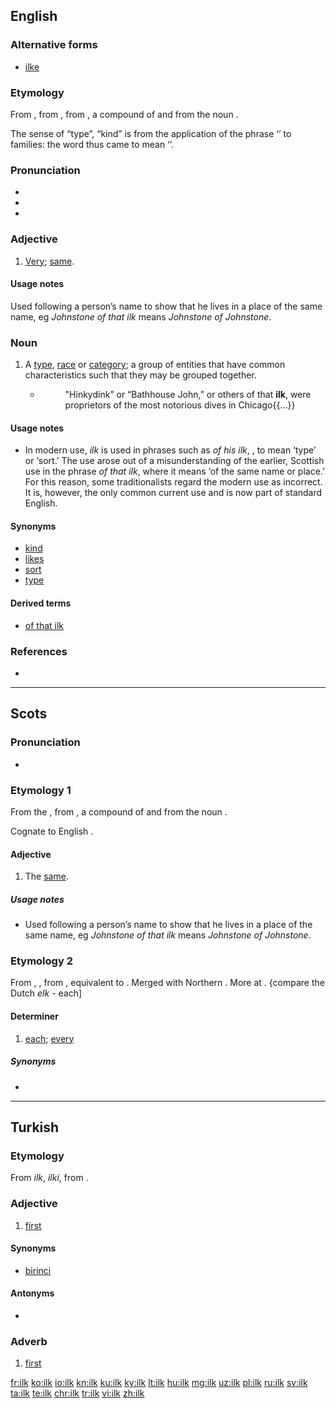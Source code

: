 ==English==
{{was wotd|2006|June|8}}

===Alternative forms===
* [[ilke]]

===Etymology===
From {{etyl|enm|en}} {{term|ilke|lang=enm}}, from {{etyl|ang|en}} {{term|ilca||lang=ang}}, from {{etyl|gem-pro|en}} {{m|gem-pro|*ilīkaz}}, a compound of {{m|gem-pro|*iz}} and {{m|gem-pro|*-līkaz}} from the noun {{m|gem-pro|*līką||body}}.

The sense of “type”, “kind” is from the application of the phrase ‘{{m|en|of that ilk}}’ to families: the word thus came to mean ‘{{m|en|family}}’.

===Pronunciation===
* {{IPA|/ɪlk/|lang=en}}
* {{audio|en-us-ilk.ogg|Audio (US)|lang=en}}
* {{rhymes|ɪlk|lang=en}}

===Adjective===
{{en-adj|-}}

# {{context|Scotland|and|Northern England|lang=en}} [[very|Very]]; [[same]].
#: {{rfquotek|Spenser}}

====Usage notes====
Used following a person’s name to show that he lives in a place of the same name, eg ''Johnstone of that ilk'' means ''Johnstone of Johnstone''.

===Noun===
{{en-noun}}

# A [[type]], [[race]] or [[category]]; a group of entities that have common characteristics such that they may be grouped together.
#* {{RQ:Sinclair Jungle|25}}
#*: "Hinkydink” or “Bathhouse John,” or others of that '''ilk''', were proprietors of the most notorious dives in Chicago{{...}}

====Usage notes====
* In modern use, ''ilk'' is used in phrases such as ''of his ilk'', {{m|en|of that ilk}}, to mean ‘type’ or ‘sort.’ The use arose out of a misunderstanding of the earlier, Scottish use in the phrase ''of that ilk'', where it means ‘of the same name or place.’ For this reason, some traditionalists regard the modern use as incorrect. It is, however, the only common current use and is now part of standard English.

====Synonyms====
* [[kind]]
* [[likes]]
* [[sort]]
* [[type]]

====Derived terms====
* [[of that ilk]]

===References===
* {{R:NOAD 2005}}

----

==Scots==

===Pronunciation===
* {{IPA|/ɪlk/|lang=sco}}

===Etymology 1===
From the {{etyl|ang|sco}} {{m|ang|īlca}}, from {{etyl|gem-pro|sco}} {{m|gem-pro|*ilīkaz}}, a compound of {{m|gem-pro|*iz}} and {{m|gem-pro|*-līkaz}} from the noun {{m|gem-pro|*līką||body}}.

Cognate to English {{term|ilk|lang=en}}.

====Adjective====
{{sco-adj|-}}

# The [[same]].

=====Usage notes=====
* Used following a person’s name to show that he lives in a place of the same name, eg ''Johnstone of that ilk'' means ''Johnstone of Johnstone''.

===Etymology 2===
From {{etyl|enm|sco}} {{term|ylk|lang=enm}}, {{term|iwilk|lang=enm}}, from {{etyl|ang|sco}} {{m|ang|ġehwylc||each, every}}, equivalent to {{prefix|y|which|lang=sco}}. Merged with Northern {{etyl|ang|sco}} {{term|ylc||each|lang=ang}}. More at {{l|en|each}}. {compare the Dutch ''elk'' - each]

====Determiner====
{{sco-det}}

# {{context|archaic|of two or more|lang=sco}} [[each|each]]; [[every]]

=====Synonyms=====
* {{l|sco|ilka}}

----

==Turkish==

===Etymology===
From {{etyl|otk|tr}} ''ilk'', ''ilki'', from {{etyl|trk-pro|tr}}.

===Adjective===
{{head|tr|adjective}}

# [[first]]

====Synonyms====
* [[birinci]]

====Antonyms====
* {{l|tr|son}}

===Adverb===
{{head|tr|adjective}}

# [[first]]

[[fr:ilk]]
[[ko:ilk]]
[[io:ilk]]
[[kn:ilk]]
[[ku:ilk]]
[[ky:ilk]]
[[lt:ilk]]
[[hu:ilk]]
[[mg:ilk]]
[[uz:ilk]]
[[pl:ilk]]
[[ru:ilk]]
[[sv:ilk]]
[[ta:ilk]]
[[te:ilk]]
[[chr:ilk]]
[[tr:ilk]]
[[vi:ilk]]
[[zh:ilk]]